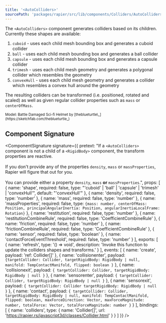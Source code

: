```yaml
---
title: '<AutoColliders>'
sourcePath: 'packages/rapier/src/lib/components/Colliders/AutoColliders/AutoColliders.svelte'
---
```


The `<AutoColliders>` component generates colliders based on its children. Currently these shapes are available:

1. `cuboid` - uses each child mesh bounding box and generates a cuboid collider
2. `ball` - uses each child mesh bounding box and generates a ball collider
3. `capsule` - uses each child mesh bounding box and generates a capsule collider
4. `trimesh` - uses each child mesh geometry and generates a polygonal collider which resembles the geometry
5. `convexHull` - uses each child mesh geometry and generates a collider which resembles a convex hull around the geometry

The resulting colliders can be transformed (i.e. positioned, rotated and scaled) as well as given regular collider properties such as `mass` or `centerOfMass`.

<Example path="rapier/auto-colliders" />

<small>
  Model: Battle Damaged Sci-fi Helmet by [theblueturtle\_](https://sketchfab.com/theblueturtle_)
</small>

## Component Signature

<ComponentSignature
  signature={{
    pretext:
      "If a <code>&lt;AutoColliders&gt;</code> component is not a child of a <code>&lt;RigidBody&gt;</code> component, the transform properties are reactive.<br /><br />If you don't provide any of the properties <code>density</code>, <code>mass</code> or <code>massProperties</code>, Rapier will figure that out for you.<br /><br />You can provide either a property <code>density</code>, <code>mass</code> <strong>or</strong> <code>massProperties</code>.",
    props: [
      {
        name: 'shape',
        required: false,
        type: "'cuboid' | 'ball' | 'capsule' | 'trimesh' | 'convexHull'",
        default: "'convexHull'"
      },
      { name: 'density', required: false, type: 'number' },
      { name: 'mass', required: false, type: 'number' },
      {
        name: 'massProperties',
        required: false,
        type: `{mass: number, centerOfMass: Position, principalAngularInertia: Position, angularInertiaLocalFrame: Rotation}`
      },
      { name: 'restitution', required: false, type: 'number' },
      { name: 'restitutionCombineRule', required: false, type: 'CoefficientCombineRule' },
      { name: 'friction', required: false, type: 'number' },
      { name: 'frictionCombineRule', required: false, type: 'CoefficientCombineRule' },
      { name: 'sensor', required: false, type: 'boolean' },
      { name: 'contactForceEventThreshold', required: false, type: 'number' }
    ],
    exports: [
      {
        name: 'refresh',
        type: '() => void',
        description: 'Invoke this function to update the colliders shapes and transforms.'
      }
    ],
    events: [
      { name: 'create', payload: 'ref: Collider[]' },
      {
        name: 'collisionenter',
        payload: `{targetCollider: Collider, targetRigidBody: RigidBody | null, manifold: TempContactManifold, flipped: boolean }`
      },
      {
        name: 'collisionexit',
        payload: `{ targetCollider: Collider, targetRigidBody: RigidBody | null }`
      },
      {
        name: 'sensorenter',
        payload: `{ targetCollider: Collider, targetRigidBody: RigidBody | null }`
      },
      {
        name: 'sensorexit',
        payload: `{ targetCollider: Collider targetRigidBody: RigidBody | null }`
      },
      {
        name: 'contact',
        payload: `{ targetCollider: Collider, targetRigidBody: RigidBody | null, manifold: TempContactManifold, flipped: boolean, maxForceDirection: Vector, maxForceMagnitude: number, totalForce: Vector, totalForceMagnitude: number }`
      }
    ],
    bindings: [
      {
        name: 'colliders',
        type: { name: 'Collider[]', url: 'https://rapier.rs/javascript3d/classes/Collider.html' }
      }
    ]
  }}
/>
